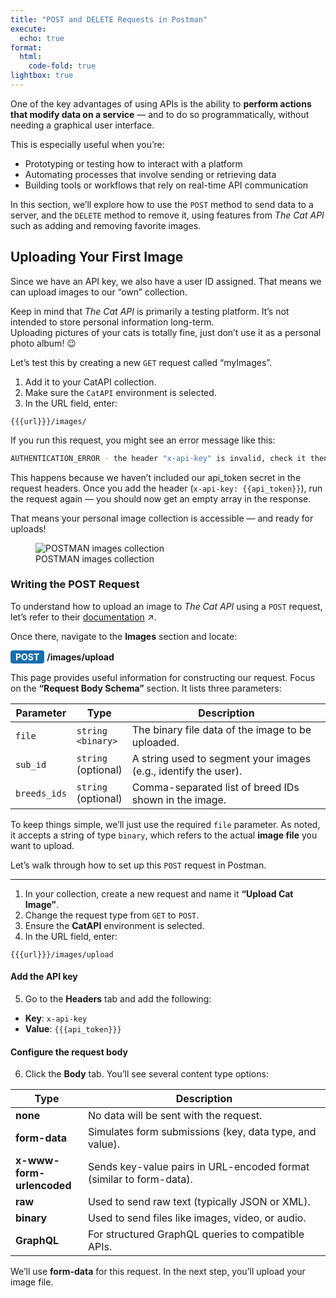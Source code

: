 ```yaml
---
title: "POST and DELETE Requests in Postman"
execute:
  echo: true
format:
  html:
    code-fold: true
lightbox: true
---
```


One of the key advantages of using APIs is the ability to **perform actions that modify data on a service** — and to do so programmatically, without needing a graphical user interface.

This is especially useful when you're:

- Prototyping or testing how to interact with a platform
- Automating processes that involve sending or retrieving data
- Building tools or workflows that rely on real-time API communication

In this section, we’ll explore how to use the `POST` method to send data to a server, and the `DELETE` method to remove it, using features from *The Cat API* such as adding and removing favorite images.

## Uploading Your First Image

Since we have an API key, we also have a user ID assigned. That means we can upload images to our “own” collection.

::: {.callout-warning}
Keep in mind that *The Cat API* is primarily a testing platform. It’s not intended to store personal information long-term.  
Uploading pictures of your cats is totally fine, just don’t use it as a personal photo album! 😉
:::

Let’s test this by creating a new `GET` request called "myImages".

1. Add it to your CatAPI collection.
2. Make sure the `CatAPI` environment is selected.
3. In the URL field, enter:

`{{{url}}}/images/`

If you run this request, you might see an error message like this:

```bash
AUTHENTICATION_ERROR - the header "x-api-key" is invalid, check it then try again
```

This happens because we haven’t included our api_token secret in the request headers. Once you add the header (`x-api-key: {{api_token}}`), run the request again — you should now get an empty array in the response.

That means your personal image collection is accessible — and ready for uploads!

![POSTMAN images collection](/static/imgs/postman-images-collection.png)

### Writing the POST Request

To understand how to upload an image to *The Cat API* using a `POST` request, let’s refer to their [documentation](https://developers.thecatapi.com/view-account/ylX4blBYT9FaoVd6OhvR?report=aZyiLrsCh) ↗️.

Once there, navigate to the **Images** section and locate:

<span style="display: inline-block; font-weight: bold; color: white; background-color: rgb(24, 111, 175); padding: 2px 8px; border-radius: 4px;">POST</span> **/images/upload**

This page provides useful information for constructing our request. Focus on the **"Request Body Schema"** section. It lists three parameters:

| Parameter   | Type              | Description                                                                 |
|-------------|-------------------|-----------------------------------------------------------------------------|
| `file`      | `string <binary>` | The binary file data of the image to be uploaded.                          |
| `sub_id`    | `string` (optional) | A string used to segment your images (e.g., identify the user).           |
| `breeds_ids`| `string` (optional) | Comma-separated list of breed IDs shown in the image.                     |

To keep things simple, we’ll just use the required `file` parameter. As noted, it accepts a string of type `binary`, which refers to the actual **image file** you want to upload.

Let’s walk through how to set up this `POST` request in Postman.

---

1. In your collection, create a new request and name it **"Upload Cat Image"**.
2. Change the request type from `GET` to `POST`.
3. Ensure the **CatAPI** environment is selected.
4. In the URL field, enter:  

`{{{url}}}/images/upload`


#### Add the API key

5. Go to the **Headers** tab and add the following:
- **Key**: `x-api-key`
- **Value**: `{{{api_token}}}`

#### Configure the request body

6. Click the **Body** tab. You’ll see several content type options:

| Type                  | Description                                                                 |
|-----------------------|-----------------------------------------------------------------------------|
| **none**              | No data will be sent with the request.                                      |
| **form-data**         | Simulates form submissions (key, data type, and value).                     |
| **x-www-form-urlencoded** | Sends key-value pairs in URL-encoded format (similar to form-data).     |
| **raw**               | Used to send raw text (typically JSON or XML).                              |
| **binary**            | Used to send files like images, video, or audio.                            |
| **GraphQL**           | For structured GraphQL queries to compatible APIs.                          |

We’ll use **form-data** for this request. In the next step, you'll upload your image file.



